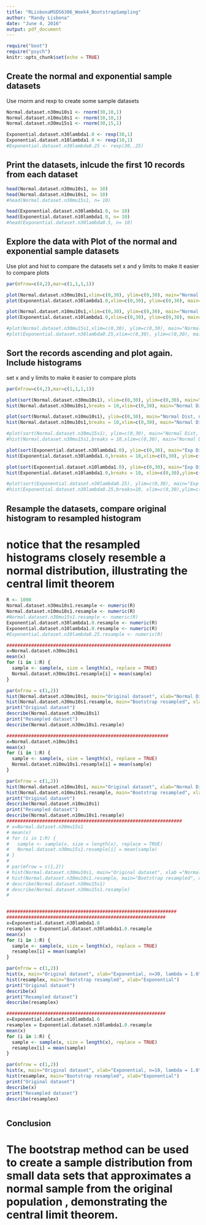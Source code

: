 ```yaml
---
title: "RLisbonaMSDS6306_Week4_BootstrapSampling"
author: "Randy Lisbona"
date: "June 4, 2016"
output: pdf_document
---
```


```r
require("boot")
require("psych")
knitr::opts_chunk$set(echo = TRUE)
```

## Create the normal and exponential sample datasets

Use rnorm and rexp to create some sample datasets

```r
Normal.dataset.n30mu10s1 <- rnorm(30,10,1)
Normal.dataset.n10mu10s1 <- rnorm(10,10,1)
Normal.dataset.n30mu15s1 <- rnorm(30,15,1)

Exponential.dataset.n30lambda1.0 <- rexp(30,1)
Exponential.dataset.n10lambda1.0 <- rexp(10,1)
#Exponential.dataset.n30lambda0.25 <- rexp(30,.25)
```
## Print the datasets, inlcude the first 10 records from each dataset
```r
head(Normal.dataset.n30mu10s1, n= 10)
head(Normal.dataset.n10mu10s1, n= 10) 
#head(Normal.dataset.n30mu15s1, n= 10) 

head(Exponential.dataset.n30lambda1.0, n= 10) 
head(Exponential.dataset.n10lambda1.0, n= 10)
#head(Exponential.dataset.n30lambda0.5, n= 10) 

```

## Explore the data with Plot of the normal and exponential sample datasets

Use plot and hist to compare the datasets
set x and y limits to make it easier to compare plots

```r

par(mfrow=c(4,2),mar=c(1,1,1,1))

plot(Normal.dataset.n30mu10s1,xlim=c(0,30), ylim=c(0,30), main="Normal Dist, n=30, mu=10, sd=1")
plot(Exponential.dataset.n30lambda1.0,xlim=c(0,30), ylim=c(0,30), main="Exp Dist, n=30, lambda = 1")

plot(Normal.dataset.n10mu10s1,xlim=c(0,30), ylim=c(0,30), main="Normal Dist, n=10, mu=10, sd=1")
plot(Exponential.dataset.n10lambda1.0,xlim=c(0,30), ylim=c(0,30), main="Exp Dist, n=10, lambda = 1")

#plot(Normal.dataset.n30mu15s1,xlim=c(0,30), ylim=c(0,30), main="Normal Dist, n=30, mu=15, sd=1")
#plot(Exponential.dataset.n30lambda0.25,xlim=c(0,30), ylim=c(0,30), main="Exp Dist, n=30, lambda = 0.25")
```

## Sort the records ascending and plot again. Include histograms
set x and y limits to make it easier to compare plots

```r

par(mfrow=c(4,2),mar=c(1,1,1,1))

plot(sort(Normal.dataset.n30mu10s1), xlim=c(0,30), ylim=c(0,30), main="Normal Dist, n=30, mu=10, sd=1")
hist(Normal.dataset.n30mu10s1,breaks = 10,xlim=c(0,30), main="Normal Dist, n=30, mu=10, sd=1")

plot(sort(Normal.dataset.n10mu10s1), ylim=c(0,30), main="Normal Dist, n=10, mu=10, sd=1")
hist(Normal.dataset.n10mu10s1,breaks = 10,xlim=c(0,30), main="Normal Dist, n=10, mu=10, sd=1")

#plot(sort(Normal.dataset.n30mu15s1), ylim=c(0,30), main="Normal Dist, n=30, mu=15, sd=1")
#hist(Normal.dataset.n30mu15s1,breaks = 10,xlim=c(0,30), main="Normal Dist, n=30, mu=15, sd=1")

plot(sort(Exponential.dataset.n30lambda1.0), ylim=c(0,30), main="Exp Dist, n=30, lambda = 1")
hist(Exponential.dataset.n30lambda1.0,breaks = 10,xlim=c(0,30), ylim=c(0,10), main="Exp Dist, n=30, lambda = 1")

plot(sort(Exponential.dataset.n10lambda1.0), ylim=c(0,30), main="Exp Dist, n=10, lambda = 1.0")
hist(Exponential.dataset.n10lambda1.0,breaks = 10, xlim=c(0,30),ylim=c(0,10), main="Exp Dist, n=10, lambda = 1")

#plot(sort(Exponential.dataset.n30lambda0.25), ylim=c(0,30), main="Exp Dist, n=30, lambda = 0.25")
#hist(Exponential.dataset.n30lambda0.25,breaks=10, xlim=c(0,30),ylim=c(0,10), main="Exp Dist, n=30, lambda = 0.25")

```
## Resample the datasets, compare original histogram to resampled histogram
# notice that the resampled histograms closely resemble a normal distribution, illustrating the central limit theorem

```r
R <- 1000
Normal.dataset.n30mu10s1.resample <- numeric(R)
Normal.dataset.n10mu10s1.resample <- numeric(R)
#Normal.dataset.n30mu15s1.resample <- numeric(R)
Exponential.dataset.n30lambda1.0.resample <- numeric(R)
Exponential.dataset.n10lambda1.0.resample <- numeric(R)
#Exponential.dataset.n30lambda0.25.resample <- numeric(R)

############################################################
x=Normal.dataset.n30mu10s1
mean(x)
for (i in 1:R) {
  sample <- sample(x, size = length(x), replace = TRUE)
  Normal.dataset.n30mu10s1.resample[i] = mean(sample)
}

par(mfrow = c(1,2))
hist(Normal.dataset.n30mu10s1, main="Original dataset", xlab="Normal Dist, n=30, mu=10, sd=1")
hist(Normal.dataset.n30mu10s1.resample, main="Bootstrap resampled", xlab="Normal Dist")
print("Original dataset")
describe(Normal.dataset.n30mu10s1)
print("Resampled dataset")
describe(Normal.dataset.n30mu10s1.resample)

###########################################################
x=Normal.dataset.n10mu10s1
mean(x)
for (i in 1:R) {
  sample <- sample(x, size = length(x), replace = TRUE)
  Normal.dataset.n10mu10s1.resample[i] = mean(sample)
}

par(mfrow = c(1,2))
hist(Normal.dataset.n10mu10s1, main="Original dataset", xlab="Normal Dist, n=10, mu=10, sd=1")
hist(Normal.dataset.n10mu10s1.resample, main="Bootstrap resampled", xlab="Normal Dist")
print("Original dataset")
describe(Normal.dataset.n10mu10s1)
print("Resampled dataset")
describe(Normal.dataset.n10mu10s1.resample)
################################################################
# x=Normal.dataset.n30mu15s1
# mean(x)
# for (i in 1:R) {
#   sample <- sample(x, size = length(x), replace = TRUE)
#   Normal.dataset.n30mu15s1.resample[i] = mean(sample)
# }
# 
# par(mfrow = c(1,2))
# hist(Normal.dataset.n30mu10s1, main="Original dataset", xlab ="Normal Dist, n=30, mu=15, sd=1")
# hist(Normal.dataset.n30mu10s1.resample, main="Bootstrap resampled", xlab ="Normal Dist, n=30, mu=15, sd=1")
# describe(Normal.dataset.n30mu15s1)
# describe(Normal.dataset.n30mu15s1.resample)
# 


##############################################################
##########################################################
x=Exponential.dataset.n30lambda1.0
resamplex = Exponential.dataset.n30lambda1.0.resample
mean(x)
for (i in 1:R) {
  sample <- sample(x, size = length(x), replace = TRUE)
  resamplex[i] = mean(sample)
}

par(mfrow = c(1,2))
hist(x, main="Original dataset", xlab="Exponential, n=30, lambda = 1.0")
hist(resamplex, main="Bootstrap resampled", xlab="Exponential")
print("Original dataset")
describe(x)
print("Resampled dataset")
describe(resamplex)

##########################################################
x=Exponential.dataset.n10lambda1.0
resamplex = Exponential.dataset.n10lambda1.0.resample
mean(x)
for (i in 1:R) {
  sample <- sample(x, size = length(x), replace = TRUE)
  resamplex[i] = mean(sample)
}

par(mfrow = c(1,2))
hist(x, main="Original dataset", xlab="Exponential, n=10, lambda = 1.0")
hist(resamplex, main="Bootstrap resampled", xlab="Exponential")
print("Original dataset")
describe(x)
print("Resampled dataset")
describe(resamplex)



```

## Conclusion
# The bootstrap method can be used to create a sample distribution from small data sets that approximates a normal sample from the original population , demonstrating the central limit theorem.
